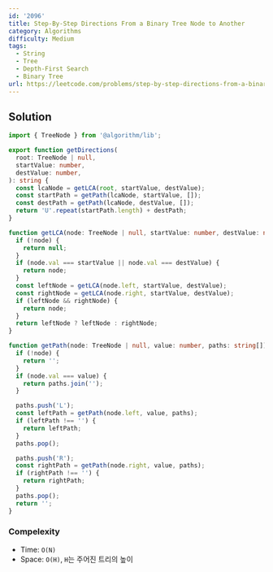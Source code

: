 ```yaml
---
id: '2096'
title: Step-By-Step Directions From a Binary Tree Node to Another
category: Algorithms
difficulty: Medium
tags:
  - String
  - Tree
  - Depth-First Search
  - Binary Tree
url: https://leetcode.com/problems/step-by-step-directions-from-a-binary-tree-node-to-another
---
```


## Solution

```typescript showLineNumbers
import { TreeNode } from '@algorithm/lib';

export function getDirections(
  root: TreeNode | null,
  startValue: number,
  destValue: number,
): string {
  const lcaNode = getLCA(root, startValue, destValue);
  const startPath = getPath(lcaNode, startValue, []);
  const destPath = getPath(lcaNode, destValue, []);
  return 'U'.repeat(startPath.length) + destPath;
}

function getLCA(node: TreeNode | null, startValue: number, destValue: number): TreeNode | null {
  if (!node) {
    return null;
  }
  if (node.val === startValue || node.val === destValue) {
    return node;
  }
  const leftNode = getLCA(node.left, startValue, destValue);
  const rightNode = getLCA(node.right, startValue, destValue);
  if (leftNode && rightNode) {
    return node;
  }
  return leftNode ? leftNode : rightNode;
}

function getPath(node: TreeNode | null, value: number, paths: string[]): string {
  if (!node) {
    return '';
  }
  if (node.val === value) {
    return paths.join('');
  }

  paths.push('L');
  const leftPath = getPath(node.left, value, paths);
  if (leftPath !== '') {
    return leftPath;
  }
  paths.pop();

  paths.push('R');
  const rightPath = getPath(node.right, value, paths);
  if (rightPath !== '') {
    return rightPath;
  }
  paths.pop();
  return '';
}
```

### Compelexity

- Time: `O(N)`
- Space: `O(H)`, `H`는 주어진 트리의 높이
